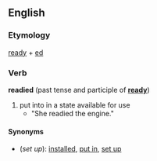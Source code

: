 ==English==

===Etymology===
[[ready]] + [[-ed|ed]]

===Verb===
'''readied''' (past tense and participle of '''[[ready]]''')

#put into in a state available for use
#*"She readied the engine."

====Synonyms====
*(''set up''): [[installed]], [[put in]], [[set up]]